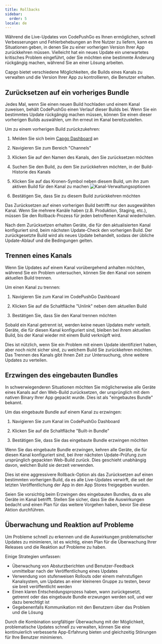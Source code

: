 ```yaml
---
title: Rollbacks
sidebar:
  order: 5
locale: de
---
```



Während die Live-Updates von CodePushGo es Ihnen ermöglichen, schnell Verbesserungen und Fehlerbehebungen an Ihre Nutzer zu liefern, kann es Situationen geben, in denen Sie zu einer vorherigen Version Ihrer App zurückkehren müssen. Vielleicht hat ein neues Update ein unerwartetes kritisches Problem eingeführt, oder Sie möchten eine bestimmte Änderung rückgängig machen, während Sie an einer Lösung arbeiten.

Capgo bietet verschiedene Möglichkeiten, die Builds eines Kanals zu verwalten und die Version Ihrer App zu kontrollieren, die Benutzer erhalten.

## Zurücksetzen auf ein vorheriges Bundle

Jedes Mal, wenn Sie einen neuen Build hochladen und einem Kanal zuweisen, behält CodePushGo einen Verlauf dieser Builds bei. Wenn Sie ein bestimmtes Update rückgängig machen müssen, können Sie einen dieser vorherigen Builds auswählen, um ihn erneut im Kanal bereitzustellen.

Um zu einem vorherigen Build zurückzukehren:

<Steps>

1. Melden Sie sich beim [Capgo Dashboard](https://app.capgo.io) an

2. Navigieren Sie zum Bereich "Channels"

3. Klicken Sie auf den Namen des Kanals, den Sie zurücksetzen möchten

4. Suchen Sie den Build, zu dem Sie zurückkehren möchten, in der Build-Historie des Kanals

5. Klicken Sie auf das Kronen-Symbol neben diesem Build, um ihn zum aktiven Build für den Kanal zu machen
   ![Kanal-Verwaltungsoptionen](/select_bundle.webp)

6. Bestätigen Sie, dass Sie zu diesem Build zurückkehren möchten

</Steps>

<Aside type="note">
Das Zurücksetzen auf einen vorherigen Build betrifft nur den ausgewählten Kanal. Wenn Sie mehrere Kanäle haben (z.B. Produktion, Staging, etc.), müssen Sie den Rollback-Prozess für jeden betroffenen Kanal wiederholen.
</Aside>

Nach dem Zurücksetzen erhalten Geräte, die für den aktualisierten Kanal konfiguriert sind, beim nächsten Update-Check den vorherigen Build. Der zurückgesetzte Build wird als neues Update behandelt, sodass der übliche Update-Ablauf und die Bedingungen gelten.

## Trennen eines Kanals

Wenn Sie Updates auf einem Kanal vorübergehend anhalten möchten, während Sie ein Problem untersuchen, können Sie den Kanal von seinem aktuellen Build trennen.

Um einen Kanal zu trennen:

1. Navigieren Sie zum Kanal im CodePushGo Dashboard

2. Klicken Sie auf die Schaltfläche "Unlink" neben dem aktuellen Build

3. Bestätigen Sie, dass Sie den Kanal trennen möchten

Sobald ein Kanal getrennt ist, werden keine neuen Updates mehr verteilt. Geräte, die für diesen Kanal konfiguriert sind, bleiben bei ihrem aktuellen Build, bis der Kanal wieder mit einem Build verknüpft wird.

Dies ist nützlich, wenn Sie ein Problem mit einem Update identifiziert haben, aber noch nicht sicher sind, zu welchem Build Sie zurückkehren möchten. Das Trennen des Kanals gibt Ihnen Zeit zur Untersuchung, ohne weitere Updates zu verteilen.

## Erzwingen des eingebauten Bundles

In schwerwiegenderen Situationen möchten Sie möglicherweise alle Geräte eines Kanals auf den Web-Build zurücksetzen, der ursprünglich mit dem nativen Binary Ihrer App gepackt wurde. Dies ist als "eingebautes Bundle" bekannt.

Um das eingebaute Bundle auf einem Kanal zu erzwingen:

1. Navigieren Sie zum Kanal im CodePushGo Dashboard

2. Klicken Sie auf die Schaltfläche "Built-in Bundle"

3. Bestätigen Sie, dass Sie das eingebaute Bundle erzwingen möchten

Wenn Sie das eingebaute Bundle erzwingen, kehren alle Geräte, die für diesen Kanal konfiguriert sind, bei ihrer nächsten Update-Prüfung zum ursprünglich gepackten Web-Build zurück. Dies geschieht unabhängig davon, welchen Build sie derzeit verwenden.

Dies ist eine aggressivere Rollback-Option als das Zurücksetzen auf einen bestimmten vorherigen Build, da es alle Live-Updates verwirft, die seit der letzten Veröffentlichung der App in den App Stores freigegeben wurden.

<Aside type="caution">
Seien Sie vorsichtig beim Erzwingen des eingebauten Bundles, da es alle Geräte im Kanal betrifft. Stellen Sie sicher, dass Sie die Auswirkungen bedacht und einen Plan für das weitere Vorgehen haben, bevor Sie diese Aktion durchführen.
</Aside>

## Überwachung und Reaktion auf Probleme

Um Probleme schnell zu erkennen und die Auswirkungen problematischer Updates zu minimieren, ist es wichtig, einen Plan für die Überwachung Ihrer Releases und die Reaktion auf Probleme zu haben.

Einige Strategien umfassen:

- Überwachung von Absturzberichten und Benutzer-Feedback unmittelbar nach der Veröffentlichung eines Updates
- Verwendung von stufenweisen Rollouts oder einem mehrstufigen Kanalsystem, um Updates an einer kleineren Gruppe zu testen, bevor sie breit veröffentlicht werden
- Einen klaren Entscheidungsprozess haben, wann zurückgesetzt, getrennt oder das eingebaute Bundle erzwungen werden soll, und wer dazu berechtigt ist
- Gegebenenfalls Kommunikation mit den Benutzern über das Problem und die Lösung

Durch die Kombination sorgfältiger Überwachung mit der Möglichkeit, problematische Updates schnell zu verwalten, können Sie eine kontinuierlich verbesserte App-Erfahrung bieten und gleichzeitig Störungen für Ihre Benutzer minimieren.